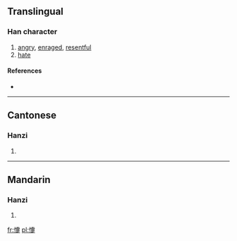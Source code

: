 ==Translingual==

===Han character===
{{Han char|rn=61|rad=心|as=14|sn=17|four=9408<sub>1</sub>|canj=心十月人 (PJBO)}}

# [[angry]], [[enraged]], [[resentful]]
# [[hate]]

====References====
* {{Han ref|kx=0407.040|dkj=11400|dj=0748.020|hdz=42367.030|uh=61E5|ud=25061|bh=ECE4|bd=60644}}

----

==Cantonese==

===Hanzi===
{{yue-hanzi|jyut=|y=chi3, ji3}}

# {{defn|lang=yue|sort=心14}}

----

==Mandarin==

===Hanzi===
{{cmn-hanzi|pin=[[zhì]] ([[zhi4]])|wg=chih<sup>4</sup>}}

# {{defn|lang=cmn|sort=心14}}

[[fr:懥]]
[[pl:懥]]